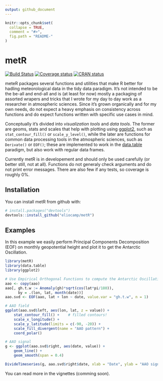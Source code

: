 ```yaml
---
output: github_document
---
```


<!-- README.md is generated from README.Rmd. Please edit that file -->

```r
knitr::opts_chunk$set(
  collapse = TRUE,
  comment = "#>",
  fig.path = "README-"
)
```

# metR

[![Build Status](https://travis-ci.org/eliocamp/metR.svg?branch=master)](https://travis-ci.org/eliocamp/metR) 
[![Coverage status](https://codecov.io/gh/eliocamp/metR/branch/master/graph/badge.svg)](https://codecov.io/github/eliocamp/metR/?branch=master)
[![CRAN status](http://www.r-pkg.org/badges/version/metR)](https://cran.r-project.org/package=metR)

meteR packages several functions and utilities that make R better for hadling meteorological data in the tidy data paradigm. It's not intended to be the be-all and end-all and is (at least for now) mostly a packaging of assorted wrapers and tricks that I wrote for my day to day work as a researcher in atmospheric sciences. Since it's grown organically and for my own needs, do not expect a heavy emphasis on consistency across functions and do expect functions written with specific use cases in mind.  

Conceptually it's divided into *visualization tools* and *data tools*. The former are geoms, stats and scales that help with plotting using [ggplot2](http://ggplot2.tidyverse.org/index.html), such as `stat_contour_fill()` or `scale_y_level()`, while the later are functions for common data processing tools in the atmospheric sciences, such as `Derivate()` or `EOF()`; these are implemented to work in the [data.table](https://github.com/Rdatatable/data.table/wiki) paradigm, but also work with regular data frames. 

Currently metR is in developement and should only be used carefully (or better still, not at all). Functions do not generaly check arguments and do not print error messages. There are also few if any tests, so coverage is roughly 0%. 


## Installation

You can install metR from github with:

```r
# install.packages("devtools")
devtools::install_github("eliocamp/metR")
```

## Examples

In this example we easily perform Principal Components Decomposition (EOF) on monthly geopotential height and plot it to get the Antarctic Oscillation. 

```r
library(metR)
library(data.table)
library(ggplot2)

# Use Empirical Orthogonal Functions to compute the Antarctic Oscillation
aao <- copy(aao)
aao[, gh.t.w := Anomaly(gh)*sqrt(cos(lat*pi/180)),
      by = .(lon, lat, month(date))]
aao.svd <- EOF(aao, lat + lon ~ date, value.var = "gh.t.w", n = 1)

# AAO field
ggplot(aao.svd$left, aes(lon, lat, z = value)) +
    stat_contour_fill() +    # filled contours!
    scale_x_longitude() +
    scale_y_latitude(limits = c(-90, -20)) +
    scale_fill_divergent(name = "AAO pattern") +
    coord_polar()
```

```r
# AAO signal
g <- ggplot(aao.svd$right, aes(date, value)) +
    geom_line() +
    geom_smooth(span = 0.4)

DivideTimeseries(g, aao.svd$right$date, xlab = "Date", ylab = "AAO signal")
```

You can read more in the vignettes (comming soon).
